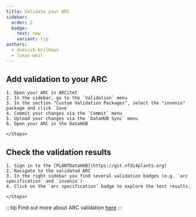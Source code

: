 ```yaml
---
title: Validate your ARC
sidebar:
  order: 2
  badge:
    text: new
    variant: tip
authors:
  - dominik-brilhaus
  - lukas-weil
---
```



## Add validation to your ARC

<Card icon="pen" title="ARCitect">
    <Steps>

    1. Open your ARC in ARCitet
    2. In the sidebar, go to the `Validation` menu
    3. In the section "Custom Validation Packages", select the "invenio" package and click `Save`
    4. Commit your changes via the `Commit` menu
    5. Upload your changes via the `DataHUB Sync` menu
    6. Open your ARC in the DataHUB

    </Steps>
</Card>

## Check the validation results

<Card icon="gitlab" title="PLANTDataHUB">
    <Steps>

    1. Sign in to the [PLANTDataHUB](https://git.nfdi4plants.org)
    2. Navigate to the validated ARC
    3. In the right sidebar you find several validation badges (e.g. `arc specification` and `invenio`)
    4. Click on the `arc specification` badge to explore the test results.

    </Steps>
</Card>

:::tip
Find out more about ARC validation [here](/nfdi4plants.knowledgebase/arc-validation/cqc-pipelines/)
:::
